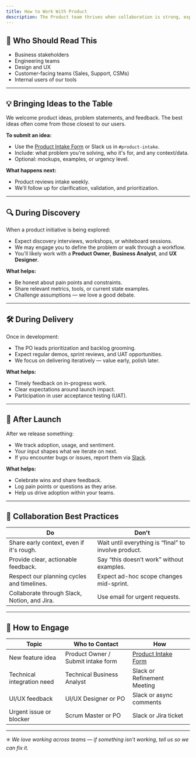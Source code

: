 ```yaml
---
title: How to Work With Product
description: The Product team thrives when collaboration is strong, expectations are clear, and everyone is aligned on delivering value. This guide explains how to work effectively with us throughout the product lifecycle — from idea to delivery and beyond.
---
```


## 👥 Who Should Read This

- Business stakeholders
- Engineering teams
- Design and UX
- Customer-facing teams (Sales, Support, CSMs)
- Internal users of our tools

---

## 💡 Bringing Ideas to the Table

We welcome product ideas, problem statements, and feedback. The best ideas often come from those closest to our users.

**To submit an idea:**
- Use the [Product Intake Form](https://intake.databank.com) or Slack us in `#product-intake`.
- Include: what problem you're solving, who it's for, and any context/data.
- Optional: mockups, examples, or urgency level.

**What happens next:**
- Product reviews intake weekly.
- We'll follow up for clarification, validation, and prioritization.

---

## 🔍 During Discovery

When a product initiative is being explored:

- Expect discovery interviews, workshops, or whiteboard sessions.
- We may engage you to define the problem or walk through a workflow.
- You'll likely work with a **Product Owner**, **Business Analyst**, and **UX Designer**.

**What helps:**
- Be honest about pain points and constraints.
- Share relevant metrics, tools, or current state examples.
- Challenge assumptions — we love a good debate.

---

## 🛠️ During Delivery

Once in development:

- The PO leads prioritization and backlog grooming.
- Expect regular demos, sprint reviews, and UAT opportunities.
- We focus on delivering iteratively — value early, polish later.

**What helps:**
- Timely feedback on in-progress work.
- Clear expectations around launch impact.
- Participation in user acceptance testing (UAT).

---

## 🚀 After Launch

After we release something:

- We track adoption, usage, and sentiment.
- Your input shapes what we iterate on next.
- If you encounter bugs or issues, report them via [Slack]().

**What helps:**
- Celebrate wins and share feedback.
- Log pain points or questions as they arise.
- Help us drive adoption within your teams.

---

## 🤝 Collaboration Best Practices

| Do | Don't |
|----|-------|
| Share early context, even if it's rough. | Wait until everything is “final” to involve product. |
| Provide clear, actionable feedback. | Say “this doesn’t work” without examples. |
| Respect our planning cycles and timelines. | Expect ad-hoc scope changes mid-sprint. |
| Collaborate through Slack, Notion, and Jira. | Use email for urgent requests. |

---

## 📅 How to Engage

| Topic | Who to Contact | How |
|-------|----------------|-----|
| New feature idea | Product Owner / Submit intake form | [Product Intake Form](https://intake.databank.com) |
| Technical integration need | Technical Business Analyst | Slack or Refinement Meeting |
| UI/UX feedback | UI/UX Designer or PO | Slack or async comments |
| Urgent issue or blocker | Scrum Master or PO | Slack or Jira ticket |

---

✳️ _We love working across teams — if something isn't working, tell us so we can fix it._